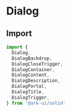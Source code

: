 
# Dialog

<Intro />

## Import

```ts
import {
  Dialog,
  DialogBackdrop,
  DialogCloseTrigger,
  DialogContainer,
  DialogContent,
  DialogDescription,
  DialogPortal,
  DialogTitle,
  DialogTrigger,
} from '@ark-ui/solid'
```
